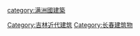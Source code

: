 {{Catnav|頁面分類|各種主題的頁面分類|各種主題的歷史|建筑史|中国近代建筑}}
{{Catnav|頁面分類|历史|各種主題的歷史|建筑史|中国近代建筑}}

[[category:满洲國建築|category:满洲國建築]]
[[Category:吉林近代建筑|Category:吉林近代建筑]]
[[Category:长春建筑物|Category:长春建筑物]]